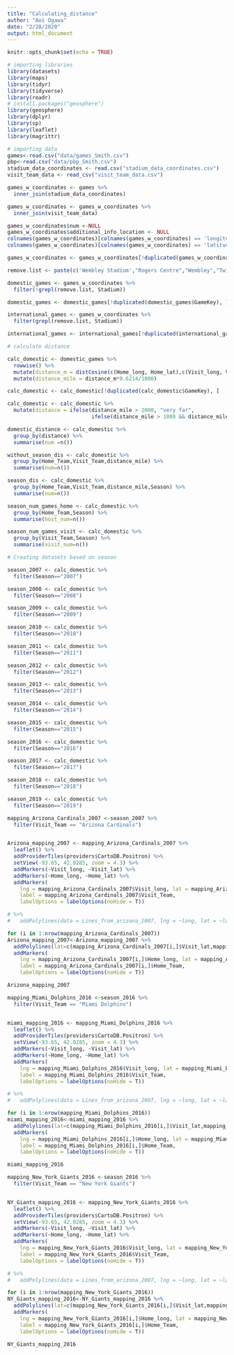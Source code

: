 ```yaml
---
title: "Calculating_distance"
author: "Aoi Ogawa"
date: "2/28/2020"
output: html_document
---
```


```r
knitr::opts_chunk$set(echo = TRUE)
```

```r
# importing libraries
library(datasets)
library(maps)
library(tidyr)
library(tidyverse)
library(readr)
# install.packages("geosphere")
library(geosphere)
library(dplyr)
library(sp)
library(leaflet)
library(magrittr)
```


```r
# importing data
games<-read.csv("data/games_Smith.csv")
pbp<-read.csv("data/pbp_Smith.csv")
stadium_data_coordinates <- read.csv("stadium_data_coordinates.csv")
visit_team_data <- read_csv("visit_team_data.csv")
```

```r
games_w_coordinates <- games %>%
  inner_join(stadium_data_coordinates)

games_w_coordinates <- games_w_coordinates %>%
  inner_join(visit_team_data)

games_w_coordinates$num <-NULL
games_w_coordinates$additional_info_location <- NULL
colnames(games_w_coordinates)[colnames(games_w_coordinates) == 'longitude'] <- 'Home_lat'
colnames(games_w_coordinates)[colnames(games_w_coordinates) == 'latitude'] <- 'Home_long'

games_w_coordinates <- games_w_coordinates[!duplicated(games_w_coordinates$GameKey), ]

remove.list <- paste(c('Wembley Stadium',"Rogers Centre","Wembley","Twickenham","Estadio Azteca","Twickenham Stadium","Azteca Stadium","Tottenham Hotspur Stadium","Tottenham Hotspur"), collapse = '|')

domestic_games <- games_w_coordinates %>%
  filter(!grepl(remove.list, Stadium))

domestic_games <- domestic_games[!duplicated(domestic_games$GameKey), ]

international_games <- games_w_coordinates %>%
  filter(grepl(remove.list, Stadium))

international_games <- international_games[!duplicated(international_games$GameKey), ]
```

```r
# calculate distance

calc_domestic <- domestic_games %>% 
  rowwise() %>%
  mutate(distance_m = distCosine(c(Home_long, Home_lat),c(Visit_long, Visit_lat))) %>%
  mutate(distance_mile = distance_m*0.6214/1000)

calc_domestic <- calc_domestic[!duplicated(calc_domestic$GameKey), ]

calc_domestic <- calc_domestic %>%
  mutate(distance = ifelse(distance_mile > 2000, "very far",
                           ifelse(distance_mile > 1000 && distance_mile <= 2000, "far", "close")))

domestic_distance <- calc_domestic %>%
  group_by(distance) %>%
  summarise(num =n())

```

```r
without_season_dis <- calc_domestic %>%
  group_by(Home_Team,Visit_Team,distance_mile) %>%
  summarise(num=n())

season_dis <- calc_domestic %>%
  group_by(Home_Team,Visit_Team,distance_mile,Season) %>%
  summarise(num=n())

season_num_games_home <- calc_domestic %>%
  group_by(Home_Team,Season) %>%
  summarise(host_num=n())

season_num_games_visit <- calc_domestic %>%
  group_by(Visit_Team,Season) %>%
  summarise(visit_num=n())

```

```r
# Creating datasets based on season

season_2007 <- calc_domestic %>%
  filter(Season=="2007")

season_2008 <- calc_domestic %>%
  filter(Season=="2008")

season_2009 <- calc_domestic %>%
  filter(Season=="2009")

season_2010 <- calc_domestic %>%
  filter(Season=="2010")

season_2011 <- calc_domestic %>%
  filter(Season=="2011")

season_2012 <- calc_domestic %>%
  filter(Season=="2012")

season_2013 <- calc_domestic %>%
  filter(Season=="2013")

season_2014 <- calc_domestic %>%
  filter(Season=="2014")

season_2015 <- calc_domestic %>%
  filter(Season=="2015")

season_2016 <- calc_domestic %>%
  filter(Season=="2016")

season_2017 <- calc_domestic %>%
  filter(Season=="2017")

season_2018 <- calc_domestic %>%
  filter(Season=="2018")

season_2019 <- calc_domestic %>%
  filter(Season=="2019")
```

```r

mapping_Arizona_Cardinals_2007 <-season_2007 %>%
  filter(Visit_Team == "Arizona Cardinals")


Arizona_mapping_2007 <- mapping_Arizona_Cardinals_2007 %>% 
  leaflet() %>%
  addProviderTiles(providers$CartoDB.Positron) %>%
  setView(-93.65, 42.0285, zoom = 4.3) %>%
  addMarkers(~Visit_long, ~Visit_lat) %>%
  addMarkers(~Home_long, ~Home_lat) %>%
  addMarkers(
    lng = mapping_Arizona_Cardinals_2007$Visit_long, lat = mapping_Arizona_Cardinals_2007$Visit_lat,
    label = mapping_Arizona_Cardinals_2007$Visit_Team,
    labelOptions = labelOptions(noHide = T))

# %>%
#   addPolylines(data = Lines_from_arizona_2007, lng = ~long, lat = ~lat, group = ~group)

for (i in 1:nrow(mapping_Arizona_Cardinals_2007)) 
Arizona_mapping_2007<-Arizona_mapping_2007 %>%
  addPolylines(lat=c(mapping_Arizona_Cardinals_2007[i,]$Visit_lat,mapping_Arizona_Cardinals_2007[i,]$Home_lat),lng=c(mapping_Arizona_Cardinals_2007[i,]$Visit_long,mapping_Arizona_Cardinals_2007[i,]$Home_long)) %>%
  addMarkers(
    lng = mapping_Arizona_Cardinals_2007[i,]$Home_long, lat = mapping_Arizona_Cardinals_2007[i,]$Home_lat,
    label = mapping_Arizona_Cardinals_2007[i,]$Home_Team,
    labelOptions = labelOptions(noHide = T))

Arizona_mapping_2007
```


```r

mapping_Miami_Dolphins_2016 <-season_2016 %>%
  filter(Visit_Team == "Miami Dolphins")


miami_mapping_2016 <- mapping_Miami_Dolphins_2016 %>% 
  leaflet() %>%
  addProviderTiles(providers$CartoDB.Positron) %>%
  setView(-93.65, 42.0285, zoom = 4.3) %>%
  addMarkers(~Visit_long, ~Visit_lat) %>%
  addMarkers(~Home_long, ~Home_lat) %>%
  addMarkers(
    lng = mapping_Miami_Dolphins_2016$Visit_long, lat = mapping_Miami_Dolphins_2016$Visit_lat,
    label = mapping_Miami_Dolphins_2016$Visit_Team,
    labelOptions = labelOptions(noHide = T))

# %>%
#   addPolylines(data = Lines_from_arizona_2007, lng = ~long, lat = ~lat, group = ~group)

for (i in 1:nrow(mapping_Miami_Dolphins_2016)) 
miami_mapping_2016<-miami_mapping_2016 %>%
  addPolylines(lat=c(mapping_Miami_Dolphins_2016[i,]$Visit_lat,mapping_Miami_Dolphins_2016[i,]$Home_lat),lng=c(mapping_Miami_Dolphins_2016[i,]$Visit_long,mapping_Miami_Dolphins_2016[i,]$Home_long)) %>%
  addMarkers(
    lng = mapping_Miami_Dolphins_2016[i,]$Home_long, lat = mapping_Miami_Dolphins_2016[i,]$Home_lat,
    label = mapping_Miami_Dolphins_2016[i,]$Home_Team,
    labelOptions = labelOptions(noHide = T))

miami_mapping_2016
```

```r

mapping_New_York_Giants_2016 <-season_2016 %>%
  filter(Visit_Team == "New York Giants")


NY_Giants_mapping_2016 <- mapping_New_York_Giants_2016 %>% 
  leaflet() %>%
  addProviderTiles(providers$CartoDB.Positron) %>%
  setView(-93.65, 42.0285, zoom = 4.3) %>%
  addMarkers(~Visit_long, ~Visit_lat) %>%
  addMarkers(~Home_long, ~Home_lat) %>%
  addMarkers(
    lng = mapping_New_York_Giants_2016$Visit_long, lat = mapping_New_York_Giants_2016$Visit_lat,
    label = mapping_New_York_Giants_2016$Visit_Team,
    labelOptions = labelOptions(noHide = T))

# %>%
#   addPolylines(data = Lines_from_arizona_2007, lng = ~long, lat = ~lat, group = ~group)

for (i in 1:nrow(mapping_New_York_Giants_2016)) 
NY_Giants_mapping_2016<-NY_Giants_mapping_2016 %>%
  addPolylines(lat=c(mapping_New_York_Giants_2016[i,]$Visit_lat,mapping_New_York_Giants_2016[i,]$Home_lat),lng=c(mapping_Miami_Dolphins_2016[i,]$Visit_long,mapping_New_York_Giants_2016[i,]$Home_long)) %>%
  addMarkers(
    lng = mapping_New_York_Giants_2016[i,]$Home_long, lat = mapping_New_York_Giants_2016[i,]$Home_lat,
    label = mapping_New_York_Giants_2016[i,]$Home_Team,
    labelOptions = labelOptions(noHide = T))

NY_Giants_mapping_2016
```



